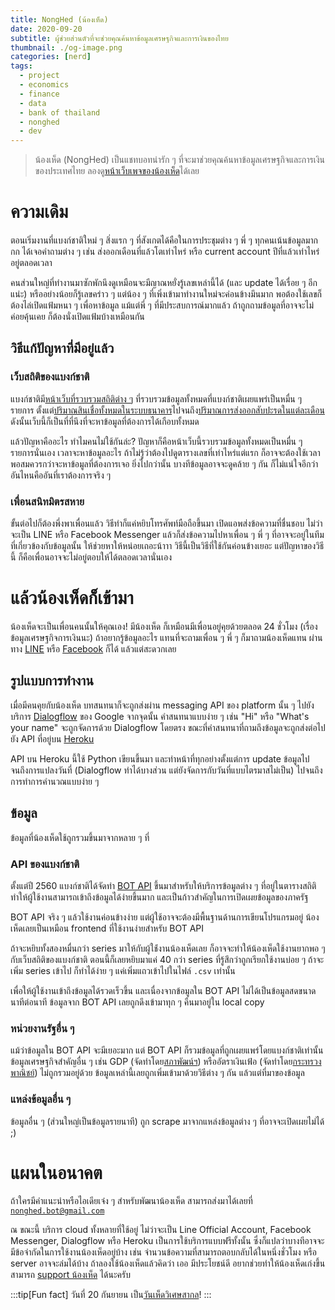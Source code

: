```yaml
---
title: NongHed (น้องเห็ด)
date: 2020-09-20
subtitle: ผู้ช่วยส่วนตัวที่จะช่วยคุณค้นหาข้อมูลเศรษฐกิจและการเงินของไทย
thumbnail: ./og-image.png
categories: [nerd]
tags:
  - project
  - economics
  - finance
  - data
  - bank of thailand
  - nonghed
  - dev
---
```



<NongHed client:load />

> น้องเห็ด (NongHed) เป็นแชทบอทน่ารัก ๆ ที่จะมาช่วยคุณค้นหาข้อมูลเศรษฐกิจและการเงินของประเทศไทย
ลองดู[หน้าเว็บเพจของน้องเห็ด](https://nonghed.artt.dev)ได้เลย

# ความเดิม

ตอนเริ่มงานที่แบงก์ชาติใหม่ ๆ สิ่งแรก ๆ ที่สังเกตได้คือในการประชุมต่าง ๆ พี่ ๆ ทุกคนเน้นข้อมูลมากกก
ได้เจอคำถามต่าง ๆ เช่น ส่งออกเดือนที่แล้วโตเท่าไหร่ หรือ current account ปีที่แล้วเท่าไหร่ อยู่ตลอดเวลา

คนส่วนใหญ่ที่ทำงานมาซักพักนึงดูเหมือนจะมีญาณหยั่งรู้เลขเหล่านี้ได้ (และ update ได้เรื่อย ๆ อีกแน่ะ)
  หรืออย่างน้อยก็รู้เลขคร่าว ๆ
แต่น้อง ๆ ที่เพิ่งเข้ามาทำงานใหม่จะค่อนข้างมึนมาก พอต้องใช้เลขก็ต้องไล่เปิดแฟ้มหนา ๆ เพื่อหาข้อมูล
แม้แต่พี่ ๆ ที่มีประสบการณ์มากแล้ว ถ้าถูกถามข้อมูลที่อาจจะไม่ค่อยคุ้นเคย ก็ต้องนั่งเปิดแฟ้มบ้างเหมือนกัน

## วิธีแก้ปัญหาที่มีอยู่แล้ว

### เว็บสถิติของแบงก์ชาติ

แบงก์ชาติมี[หน้าเว็บที่รวบรวมสถิติต่าง ๆ](https://www.bot.or.th/Thai/Statistics/Pages/default.aspx)
ที่รวบรวมข้อมูลทั้งหมดที่แบงก์ชาติเผยแพร่เป็นหมื่น ๆ รายการ ตั้งแต่[ปริมาณสินเชื่อทั้งหมดในระบบธนาคาร](
  https://www.bot.or.th/App/BTWS_STAT/statistics/BOTWEBSTAT.aspx?reportID=155&language=THA
  )ไปจนถึง[ปริมาณการส่งออกสับปะรดในแต่ละเดือน](
  https://www.bot.or.th/App/BTWS_STAT/statistics/BOTWEBSTAT.aspx?reportID=748&language=THA)
ดังนั้นเว็บนี้ก็เป็นที่ที่นึงที่จะหาข้อมูลที่ต้องการได้เกือบทั้งหมด

แล้วปัญหาคืออะไร ทำไมคนไม่ใช้กันล่ะ? ปัญหาก็คือหน้าเว็บนี้รวบรวมข้อมูลทั้งหมดเป็นหมื่น ๆ รายการนั่นเอง
เวลาจะหาข้อมูลอะไร ถ้าไม่รู้ว่าต้องไปดูตารางเลขที่เท่าไหร่แต่แรก
ก็อาจจะต้องใช้เวลาพอสมควรกว่าจะหาข้อมูลที่ต้องการเจอ
ยิ่งไปกว่านั้น บางทีข้อมูลอาจจะดูคล้าย ๆ กัน ก็ไม่แน่ใจอีกว่าอันไหนคืออันที่เราต้องการจริง ๆ


### เพื่อนสนิทมิตรสหาย

ขั้นต่อไปก็ต้องพึ่งพาเพื่อนแล้ว
วิธีทำก็แค่หยิบโทรศัพท์มือถือขึ้นมา เปิดแอพส่งข้อความที่ชื่นชอบ ไม่ว่าจะเป็น LINE หรือ Facebook Messenger
แล้วก็ส่งข้อความไปหาเพื่อน ๆ พี่ ๆ ที่อาจจะอยู่ในทีมที่เกี่ยวข้องกับข้อมูลนั้น ให้ช่วยหาให้หน่อยเถอะน้าาา
วิธีนี้เป็นวิธีที่ใช้กันค่อนข้างเยอะ แต่ปัญหาของวิธีนี้ ก็คือเพื่อนอาจจะไม่อยู่ตอบให้ได้ตลอดเวลานั่นเอง


# แล้วน้องเห็ดก็เข้ามา

น้องเห็ดจะเป็นเพื่อนคนนั้นให้คุณเอง! มีน้องเห็ด ก็เหมือนมีเพื่อนอยู่คุยด้วยตลอด 24 ชั่วโมง
  (เรื่องข้อมูลเศรษฐกิจการเงินนะ)
ถ้าอยากรู้ข้อมูลอะไร แทนที่จะถามเพื่อน ๆ พี่ ๆ ก็มาถามน้องเห็ดแทน ผ่านทาง
  [LINE](https://lin.ee/biOThlf) หรือ [Facebook](https://www.facebook.com/nonghed.bot)
  ก็ได้ แล้วแต่สะดวกเลย

## รูปแบบการทำงาน

เมื่อมีคนคุยกับน้องเห็ด บทสนทนาก็จะถูกส่งผ่าน messaging API ของ platform นั้น ๆ
  ไปยังบริการ [Dialogflow](https://cloud.google.com/dialogflow/docs/) ของ Google
จากจุดนั้น คำสนทนาแบบง่าย ๆ เช่น "Hi" หรือ "What's your name" จะถูกจัดการด้วย Dialogflow โดยตรง
ขณะที่คำสนทนาที่ถามถึงข้อมูลจะถูกส่งต่อไปยัง API ที่อยู่บน [Heroku](https://heroku.com/)

API บน Heroku นี้ใช้ Python เขียนขึ้นมา และทำหน้าที่ทุกอย่างตั้งแต่การ update ข้อมูลไปจนถึงการแปลงวันที่
  (Dialogflow ทำได้บางส่วน แต่ยังจัดการกับวันที่แบบไตรมาสไม่เป็น)
  ไปจนถึงการทำการคำนวณแบบง่าย ๆ

## ข้อมูล
ข้อมูลที่น้องเห็ดใช้ถูกรวมขึ้นมาจากหลาย ๆ ที่

### API ของแบงก์ชาติ

ตั้งแต่ปี 2560 แบงก์ชาติได้จัดทำ [BOT API](https://apiportal.bot.or.th/bot/public/)
  ขึ้นมาสำหรับให้บริการข้อมูลต่าง ๆ ที่อยู่ในตารางสถิติ
ทำให้ผู้ใช้งานสามารถเข้าถึงข้อมูลได้ง่ายขึ้นมาก และเป็นก้าวสำคัญในการเปิดเผยข้อมูลของภาครัฐ

BOT API จริง ๆ แล้วใช้งานค่อนข้างง่าย แต่ผู้ใช้อาจจะต้องมีพื้นฐานด้านการเขียนโปรแกรมอยู่
น้องเห็ดเลยเป็นเหมือน frontend ที่ใช้งานง่ายสำหรับ BOT API

ถ้าจะหยิบทั้งสองหมื่นกว่า series มาให้กับผู้ใช่้งานน้องเห็ดเลย
  ก็อาจจะทำให้น้องเห็ดใช้งานยากพอ ๆ กับเว็บสถิติของแบงก์ชาติ
ตอนนี้ก็เลยหยิบมาแค่ 40 กว่า series ที่รู้สึกว่าถูกเรียกใช้งานบ่อย ๆ
ถ้าจะเพิ่ม series เข้าไป ก็ทำได้ง่าย ๆ แค่เพิ่มแถวเข้าไปในไฟล์ `.csv` เท่านั้น

เพื่อให้ผู้ใช้งานเข้าถึงข้อมูลได้รวดเร็วขึ้น และเนื่องจากข้อมูลใน BOT API ไม่ได้เป็นข้อมูลสดขนาดนาทีต่อนาที
  ข้อมูลจาก BOT API เลยถูกดึงเข้ามาทุก ๆ คืนมาอยู่ใน local copy

### หน่วยงานรัฐอื่น ๆ

แม้ว่าข้อมูลใน BOT API จะมีเยอะมาก แต่ BOT API ก็รวมข้อมูลที่ถูกเผยแพร่โดยแบงก์ชาติเท่านั้น
ข้อมูลเศรษฐกิจสำคัญอื่น ๆ เช่น GDP
  (จัดทำโดย[สภาพัฒน์ฯ](https://www.nesdc.go.th/main.php?filename=qgdp_page))
  หรืออัตราเงินเฟ้อ (จัดทำโดย[กระทรวงพาณิชย์](http://www.price.moc.go.th/))
  ไม่ถูกรวมอยู่ด้วย
ข้อมูลเหล่านี้เลยถูกเพิ่มเข้ามาด้วยวิธีต่าง ๆ กัน แล้วแต่ที่มาของข้อมูล

### แหล่งข้อมูลอื่น ๆ

ข้อมูลอื่น ๆ (ส่วนใหญ่เป็นข้อมูลรายนาที) ถูก scrape มาจากแหล่งข้อมูลต่าง ๆ ที่อาจจะเปิดเผยไม่ได้ ;)



# แผนในอนาคต

ถ้าใครมีคำแนะนำหรือไอเดียเจ๋ง ๆ สำหรับพัฒนาน้องเห็ด
  สามารถส่งมาได้เลยที่ [`nonghed.bot@gmail.com`](mailto:nonghed.bot@gmail.com)

ณ ขณะนี้ บริการ cloud ทั้งหลายที่ใช้อยู่ ไม่ว่าจะเป็น
  Line Official Account, Facebook Messenger, Dialogflow หรือ Heroku
  เป็นการใช้บริการแบบฟรีทั้งนั้น
ซึ่งก็แปลว่าบางทีอาจจะมีข้อจำกัดในการใช้งานน้องเห็ดอยู่บ้าง เช่น จำนวนข้อความที่สามารถตอบกลับได้ในหนึ่งชั่วโมง
  หรือ server อาจจะล่มได้บ้าง
ถ้าลองใช้น้องเห็ดแล้วคิดว่า เออ มีประโยชน์ดี อยากช่วยทำให้น้องเห็ดเก่งขึ้น
  สามารถ [support น้องเห็ด](https://nonghed.artt.dev/#support) ได้นะครับ

:::tip[Fun fact]
วันที่ 20 กันยายน เป็น[วันเห็ดวิเศษสากล](https://920coalition.org)!
:::